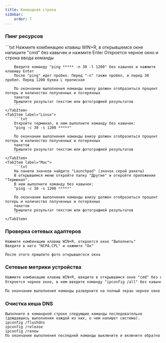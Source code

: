 ```yaml
---
title: Командная строка
sidebar:
    order: 7
---
```



### Пинг ресурсов
<Tabs>
    <TabItem label="Windows">
        ```txt
        Нажмите комбинацию клавиш WIN+R, в открывшемся окне напишите "cmd" без кавычек и нажмите Enter
        Откроется черное окно и строка ввода команды

        Введите команду "ping ***** -n 30 -l 1200" без кавычек и нажмите клавишу Enter
        После "ping" идет пробел. Перед "-n" также пробел, и перед 30 пробел. Перед 1200 буква L прописная

        По окончании выполнения команды внизу должен отобразиться процент потерь и количество полученных и потерянных
        пакетов
        Пришлите результат текстом или фотографией результатов
        ```
    </TabItem>
    <TabItem label="Linux">
        ```txt
        Откройте терминал, в нем выполните команду без кавычек:
        "ping -c 30 -s 1200 *****"

        По окончании выполнения команды внизу должен отобразиться процент потерь и количество полученных и потерянных
        пакетов
        Пришлите результат текстом или фотографией результатов
        ```
    </TabItem>
    <TabItem label="Mac">
        ```txt
        На панели значков найдите "Launchpad" (значок серой ракеты)
        В открывшемся меню откройте папку "Другие" и откройте приложение "Терминал".
        В нем выполните команду без кавычек:
        "ping -c 30 -s 1200 *****"

        По окончании выполнения команды внизу должен отобразиться процент потерь и количество полученных и потерянных
        пакетов
        Пришлите результат текстом или фотографией результатов
        ```
    </TabItem>
</Tabs>

### Проверка сетевых адаптеров
```
Нажмите комбинацию клавиш WIN+R, откроется окно "Выполнить"
Введите в него "NCPA.CPL" и нажмите "Ок"

После этого пришлите фото открывшегося окна
```

### Сетевые метрики устройства
```txt
Нажмите комбинацию клавиш WIN+R, введите в открывшемся окне "cmd" без кавычек и нажмите Enter
Откроется черное окно, в нем введите команду "ipconfig /all" без кавычек и нажмите клавишу Enter

По окончании выполнения команды разверните на полный экран черное окно и пришлите фото результатов
```

### Очистка кеша DNS
```
Выполните в командной строке следующие команды последовательно (дождавшись выполнения каждой из них, о чем напишет система).
ipconfig /flushdns
ipconfig /release
ipconfig /renew
По окончании выполнения последней команды выключите и включите обратно
```